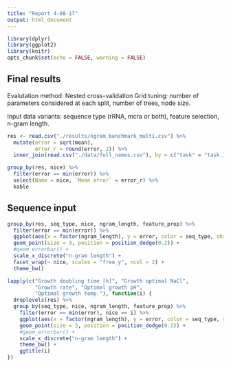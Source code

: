 ```yaml
---
title: "Report 4-08-17"
output: html_document
---
```


```r
library(dplyr)
library(ggplot2)
library(knitr)
opts_chunk$set(echo = FALSE, warning = FALSE)
```

## Final results

Evalutation method: Nested cross-validation
Grid tuning: number of parameters considered at each split, number of trees, node size.

Input data variants: sequence type (rRNA, mcra or both), feature selection, n-gram length.

```r
res <- read.csv("./results/ngram_benchmark_multi.csv") %>% 
  mutate(error = sqrt(mean),
         error_r = round(error, 2)) %>% 
  inner_join(read.csv("./data/full_names.csv"), by = c("task" = "task.id"))

group_by(res, nice) %>% 
  filter(error == min(error)) %>% 
  select(Name = nice, `Mean error` = error_r) %>% 
  kable
```

## Sequence input

```r
group_by(res, seq_type, nice, ngram_length, feature_prop) %>% 
  filter(error == min(error)) %>% 
  ggplot(aes(x = factor(ngram_length), y = error, color = seq_type, shape = factor(feature_prop)))  +
  geom_point(size = 3, position = position_dodge(0.2)) +
  #geom_errorbar() +
  scale_x_discrete("n-gram length") +
  facet_wrap(~ nice, scales = "free_y", ncol = 2) +
  theme_bw()
```

```r

lapply(c("Growth doubling time [h]", "Growth optimal NaCl", 
         "Growth rate", "Optimal growth pH", 
         "Optimal growth temp."), function(i) {
  droplevels(res) %>% 
  group_by(seq_type, nice, ngram_length, feature_prop) %>% 
    filter(error == min(error), nice == i) %>% 
    ggplot(aes(x = factor(ngram_length), y = error, color = seq_type, shape = factor(feature_prop)))  +
    geom_point(size = 3, position = position_dodge(0.2)) +
    #geom_errorbar() +
    scale_x_discrete("n-gram length") +
    theme_bw() +
    ggtitle(i)
})


```